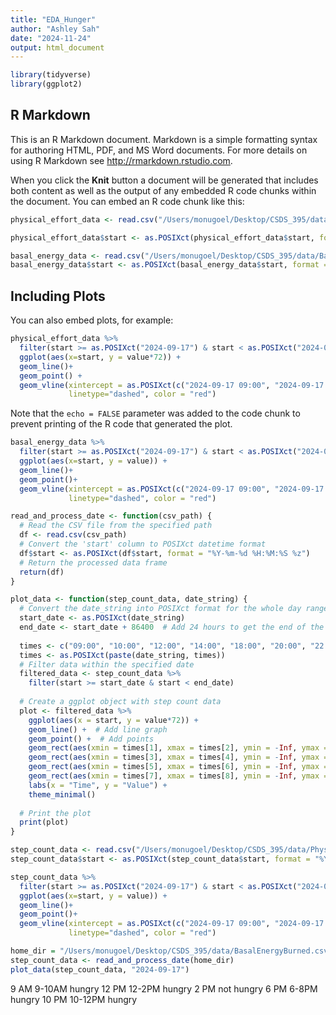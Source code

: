 ```yaml
---
title: "EDA_Hunger"
author: "Ashley Sah"
date: "2024-11-24"
output: html_document
---
```


```r
library(tidyverse)
library(ggplot2)
```

## R Markdown

This is an R Markdown document. Markdown is a simple formatting syntax for authoring HTML, PDF, and MS Word documents. For more details on using R Markdown see <http://rmarkdown.rstudio.com>.

When you click the **Knit** button a document will be generated that includes both content as well as the output of any embedded R code chunks within the document. You can embed an R code chunk like this:

```r
physical_effort_data <- read.csv("/Users/monugoel/Desktop/CSDS_395/data/PhysicalEffort.csv")

physical_effort_data$start <- as.POSIXct(physical_effort_data$start, format = "%Y-%m-%d %H:%M:%S %z")

basal_energy_data <- read.csv("/Users/monugoel/Desktop/CSDS_395/data/BasalEnergyBurned.csv")
basal_energy_data$start <- as.POSIXct(basal_energy_data$start, format = "%Y-%m-%d %H:%M:%S %z")

```

## Including Plots

You can also embed plots, for example:

```r

physical_effort_data %>% 
  filter(start >= as.POSIXct("2024-09-17") & start < as.POSIXct("2024-09-18")) %>%
  ggplot(aes(x=start, y = value*72)) +
  geom_line()+
  geom_point() +
  geom_vline(xintercept = as.POSIXct(c("2024-09-17 09:00", "2024-09-17 13:00", "2024-09-17 16:00")), 
             linetype="dashed", color = "red")
```

Note that the `echo = FALSE` parameter was added to the code chunk to prevent printing of the R code that generated the plot.
```r
basal_energy_data %>% 
  filter(start >= as.POSIXct("2024-09-17") & start < as.POSIXct("2024-09-18")) %>%
  ggplot(aes(x=start, y = value)) +
  geom_line()+
  geom_point()+
  geom_vline(xintercept = as.POSIXct(c("2024-09-17 09:00", "2024-09-17 13:00", "2024-09-17 16:00")), 
             linetype="dashed", color = "red")
```

```r
read_and_process_date <- function(csv_path) {
  # Read the CSV file from the specified path
  df <- read.csv(csv_path)
  # Convert the 'start' column to POSIXct datetime format
  df$start <- as.POSIXct(df$start, format = "%Y-%m-%d %H:%M:%S %z")
  # Return the processed data frame
  return(df)
}

plot_data <- function(step_count_data, date_string) {
  # Convert the date_string into POSIXct format for the whole day range
  start_date <- as.POSIXct(date_string)
  end_date <- start_date + 86400  # Add 24 hours to get the end of the day
  
  times <- c("09:00", "10:00", "12:00", "14:00", "18:00", "20:00", "22:00", "24:00")
  times <- as.POSIXct(paste(date_string, times))
  # Filter data within the specified date
  filtered_data <- step_count_data %>%
    filter(start >= start_date & start < end_date)
  
  # Create a ggplot object with step count data
  plot <- filtered_data %>%
    ggplot(aes(x = start, y = value*72)) +
    geom_line() +  # Add line graph
    geom_point() +  # Add points
    geom_rect(aes(xmin = times[1], xmax = times[2], ymin = -Inf, ymax = Inf), fill = "gray", alpha = 0.01) +
    geom_rect(aes(xmin = times[3], xmax = times[4], ymin = -Inf, ymax = Inf), fill = "gray", alpha = 0.01) +
    geom_rect(aes(xmin = times[5], xmax = times[6], ymin = -Inf, ymax = Inf), fill = "gray", alpha = 0.01) +
    geom_rect(aes(xmin = times[7], xmax = times[8], ymin = -Inf, ymax = Inf), fill = "gray", alpha = 0.01) +
    labs(x = "Time", y = "Value") +
    theme_minimal()
  
  # Print the plot
  print(plot)
}

```




```r
step_count_data <- read.csv("/Users/monugoel/Desktop/CSDS_395/data/PhysicalEffort.csv")
step_count_data$start <- as.POSIXct(step_count_data$start, format = "%Y-%m-%d %H:%M:%S %z")
```

```r
step_count_data %>% 
  filter(start >= as.POSIXct("2024-09-17") & start < as.POSIXct("2024-09-18")) %>%
  ggplot(aes(x=start, y = value)) +
  geom_line()+
  geom_point()+
  geom_vline(xintercept = as.POSIXct(c("2024-09-17 09:00", "2024-09-17 13:00", "2024-09-17 16:00")), 
             linetype="dashed", color = "red")
```

```r
home_dir = "/Users/monugoel/Desktop/CSDS_395/data/BasalEnergyBurned.csv"
step_count_data <- read_and_process_date(home_dir)
plot_data(step_count_data, "2024-09-17")
```
9 AM
9-10AM hungry
12 PM
12-2PM hungry
2 PM
not hungry
6 PM
6-8PM hungry
10 PM
10-12PM hungry

